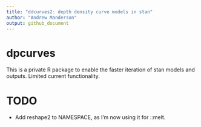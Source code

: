 ```yaml
---
title: "ddcurves2: depth density curve models in stan"
author: "Andrew Manderson"
output: github_document
---
```


# dpcurves
This is a private R package to enable the faster iteration of stan models and
outputs. Limited current functionality.

# TODO
- Add reshape2 to NAMESPACE, as I'm now using it for ::melt.
